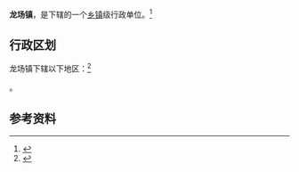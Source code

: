 {{中国乡级行政区|53/03/81/110/000}}

'''龙场镇'''，是{{PRC admin/fullname|53/03/81/110/000|3}}下辖的一个[[乡镇|乡镇]]级行政单位。<ref>{{PRC admin/ref sgc|{{PRC admin/parent|53/03/81/110/000}}}}</ref>

== 行政区划 ==

龙场镇下辖以下地区：<ref>{{PRC admin/ref sgc|53/03/81/110/000}}</ref>

{{PRC admin/children|53/03/81/110/000}}。

== 参考资料 ==

{{reflist}}

{{行政区划小作品}}
{{PRC admin/navcat|53/03/81/110/000}}